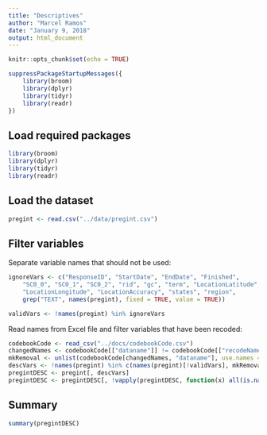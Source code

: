 ```yaml
---
title: "Descriptives"
author: "Marcel Ramos"
date: "January 9, 2018"
output: html_document
---
```


```r
knitr::opts_chunk$set(echo = TRUE)
```

```r
suppressPackageStartupMessages({
    library(broom)
    library(dplyr)
    library(tidyr)
    library(readr)
})
```

## Load required packages

```r
library(broom)
library(dplyr)
library(tidyr)
library(readr)
```

## Load the dataset

```r
pregint <- read.csv("../data/pregint.csv")
```

## Filter variables

Separate variable names that should not be used:

```r
ignoreVars <- c("ResponseID", "StartDate", "EndDate", "Finished",
    "SC0_0", "SC0_1", "SC0_2", "rid", "gc", "term", "LocationLatitude",
    "LocationLongitude", "LocationAccuracy", "states", "region",
    grep("TEXT", names(pregint), fixed = TRUE, value = TRUE))

validVars <- !names(pregint) %in% ignoreVars
```

Read names from Excel file and filter variables that have been recoded:

```r
codebookCode <- read_csv("../docs/codebookCode.csv")
changedNames <- codebookCode[["dataname"]] != codebookCode[["recodeName"]]
mkRemoval <- unlist(codebookCode[changedNames, "dataname"], use.names = FALSE)
descVars <- !names(pregint) %in% c(names(pregint)[!validVars], mkRemoval)
pregintDESC <- pregint[, descVars]
pregintDESC <- pregintDESC[, !vapply(pregintDESC, function(x) all(is.na(x)), logical(1L))]
```

## Summary

```r
summary(pregintDESC)
```


